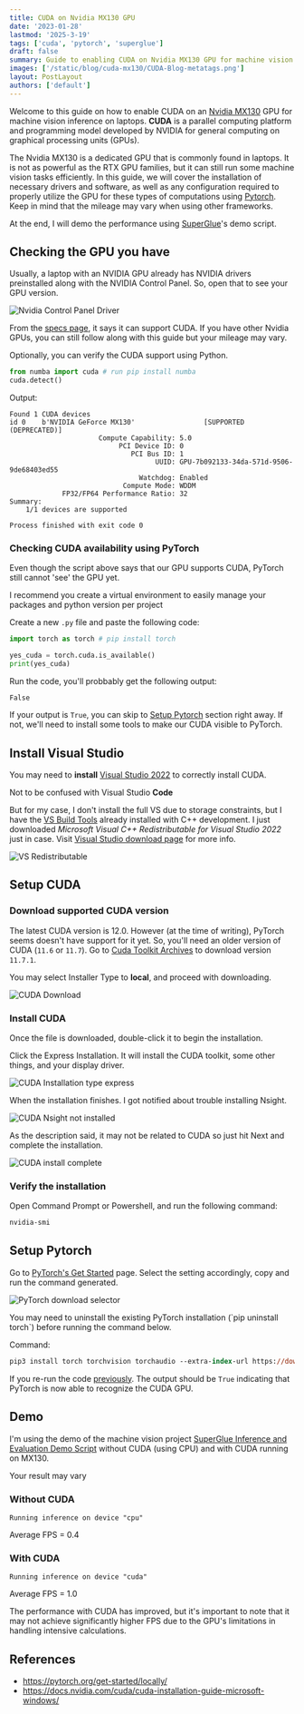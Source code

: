 ```yaml
---
title: CUDA on Nvidia MX130 GPU
date: '2023-01-28'
lastmod: '2025-3-19'
tags: ['cuda', 'pytorch', 'superglue']
draft: false
summary: Guide to enabling CUDA on Nvidia MX130 GPU for machine vision inference on laptops
images: ['/static/blog/cuda-mx130/CUDA-Blog-metatags.png']
layout: PostLayout
authors: ['default']
---
```


Welcome to this guide on how to enable CUDA on an [Nvidia MX130](https://www.nvidia.com/en-gb/geforce/gaming-laptops/nvidia-geforce-mx130/) GPU for machine vision inference on laptops. **CUDA** is a parallel computing platform and programming model developed by NVIDIA for general computing on graphical processing units (GPUs).

The Nvidia MX130 is a dedicated GPU that is commonly found in laptops. It is not as powerful as the RTX GPU families, but it can still run some machine vision tasks efficiently. In this guide, we will cover the installation of necessary drivers and software, as well as any configuration required to properly utilize the GPU for these types of computations using [Pytorch](https://pytorch.org/). Keep in mind that the mileage may vary when using other frameworks.

At the end, I will demo the performance using [SuperGlue](https://github.com/magicleap/SuperGluePretrainedNetwork)'s demo script.

## Checking the GPU you have

Usually, a laptop with an NVIDIA GPU already has NVIDIA drivers preinstalled along with the NVIDIA Control Panel. So, open that to see your GPU version.

![Nvidia Control Panel Driver](/static/blog/cuda-mx130/Screenshot_2023-01-28_075046.png)

From the [specs page](https://www.nvidia.com/en-us/geforce/gaming-laptops/mx130/specifications/), it says it can support CUDA. If you have other Nvidia GPUs, you can still follow along with this guide but your mileage may vary.

Optionally, you can verify the CUDA support using Python.

```python
from numba import cuda # run pip install numba
cuda.detect()
```

Output:

```text
Found 1 CUDA devices
id 0    b'NVIDIA GeForce MX130'                 [SUPPORTED (DEPRECATED)]
                      Compute Capability: 5.0
                           PCI Device ID: 0
                              PCI Bus ID: 1
                                    UUID: GPU-7b092133-34da-571d-9506-9de68403ed55
                                Watchdog: Enabled
                            Compute Mode: WDDM
             FP32/FP64 Performance Ratio: 32
Summary:
	1/1 devices are supported

Process finished with exit code 0

```

### Checking CUDA availability using PyTorch

Even though the script above says that our GPU supports CUDA, PyTorch still cannot 'see' the GPU yet.

<Admonition type="tip">
  I recommend you create a virtual environment to easily manage your packages and python version per project
</Admonition>

Create a new `.py` file and paste the following code:

```python
import torch as torch # pip install torch

yes_cuda = torch.cuda.is_available()
print(yes_cuda)
```

Run the code, you'll probbably get the following output:

```text
False
```

If your output is `True`, you can skip to [Setup Pytorch](#setup-pytorch) section right away. If not, we'll need to install some tools to make our CUDA visible to PyTorch.

## Install Visual Studio

You may need to **install** [Visual Studio 2022](https://visualstudio.microsoft.com/downloads/) to correctly install CUDA.

<Admonition type="warning">Not to be confused with Visual Studio **Code**</Admonition>

But for my case, I don't install the full VS due to storage constraints, but I have the [VS Build Tools](https://visualstudio.microsoft.com/downloads/?q=build+tools#build-tools-for-visual-studio-2022) already installed with C++ development. I just downloaded
_Microsoft Visual C++ Redistributable for Visual Studio 2022_ just in case. Visit [Visual Studio download page](https://visualstudio.microsoft.com/downloads/) for more info.

![VS Redistributable](/static/blog/cuda-mx130/Screenshot_20230128_042249.png)

## Setup CUDA

### Download supported CUDA version

The latest CUDA version is 12.0. However (at the time of writing), PyTorch seems doesn't have support for it yet. So, you'll need an older version of CUDA (`11.6` or `11.7`). Go to [Cuda Toolkit Archives](https://developer.nvidia.com/cuda-toolkit-archive)
to download version `11.7.1`.

You may select Installer Type to **local**, and proceed with downloading.

![CUDA Download](/static/blog/cuda-mx130/Screenshot_2023-01-28_085406.png)

### Install CUDA

Once the file is downloaded, double-click it to begin the installation.

Click the Express Installation. It will install the CUDA toolkit, some other things, and your display driver.

![CUDA Installation type express](/static/blog/cuda-mx130/Screenshot_20230128_090410.png)

When the installation finishes. I got notified about trouble installing Nsight.

![CUDA Nsight not installed](/static/blog/cuda-mx130/Screenshot_20230128_045741.png)

As the description said, it may not be related to CUDA so just hit Next and complete the installation.

![CUDA install complete](/static/blog/cuda-mx130/Screenshot_20230128_045759.png)

### Verify the installation

Open Command Prompt or Powershell, and run the following command:

```ps
nvidia-smi
```

## Setup Pytorch

Go to [PyTorch's Get Started](https://pytorch.org/get-started/locally/) page. Select the setting accordingly, copy and run the command generated.

![PyTorch download selector](/static/blog/cuda-mx130/Screenshot_20230128_091934.png)

<Admonition type="note">
  You may need to uninstall the existing PyTorch installation (`pip uninstall torch`) before running the command below.
</Admonition>

Command:

```ps
pip3 install torch torchvision torchaudio --extra-index-url https://download.pytorch.org/whl/cu117
```

If you re-run the code [previously](#checking-cuda-availability-using-pytorch). The output should be `True` indicating that
PyTorch is now able to recognize the CUDA GPU.

## Demo

I'm using the demo of the machine vision project [SuperGlue Inference and Evaluation Demo Script](https://github.com/magicleap/SuperGluePretrainedNetwork)
without CUDA (using CPU) and with CUDA running on MX130.

<Admonition type="warning">Your result may vary</Admonition>

### Without CUDA

`Running inference on device "cpu"`

<ReactPlayer url="https://i.imgur.com/VK6pnMC.mp4" playing={true} controls={true} />

Average FPS = 0.4

### With CUDA

`Running inference on device "cuda"`

<ReactPlayer url="https://i.imgur.com/DvP0qyz.mp4" playing={true} controls={true} />

Average FPS = 1.0

The performance with CUDA has improved, but it's important to note that it may not achieve significantly higher FPS due to
the GPU's limitations in handling intensive calculations.

## References

- https://pytorch.org/get-started/locally/
- https://docs.nvidia.com/cuda/cuda-installation-guide-microsoft-windows/

